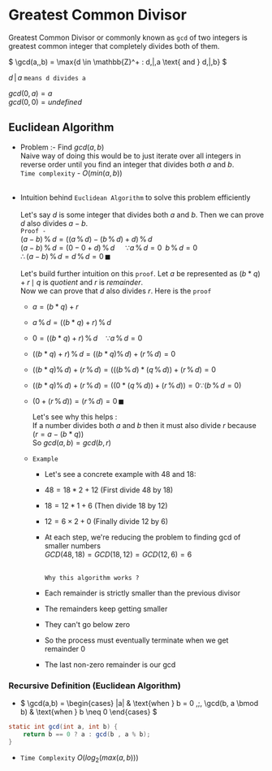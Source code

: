 # Greatest Common Divisor

Greatest Common Divisor or commonly known as `gcd` of two integers is greatest common integer that completely divides both of them.

$
\gcd(a,\,b) = \max{d \in \mathbb{Z}^+ : d\,|\,a \text{ and } d\,|\,b}
$

$d\,|\,a$ `means d divides a`

$gcd(0,\, a) = a$ <br />
$gcd(0,\, 0) = undefined$ <br />

## Euclidean Algorithm

- Problem :- Find $gcd(a,\, b)$ <br />
  Naive way of doing this would be to just iterate over all integers in reverse order until you find an integer that divides both $a$ and $b$. <br />
  `Time complexity` - $O(min(a,\, b))$ <br /> <br />

- Intuition behind `Euclidean Algorithm` to solve this problem efficiently <br /><br />
  Let's say $d$ is some integer that divides both $a$ and $b$. Then we can prove $d$ also divides $a - b$. <br />
  `Proof -` <br /> $(a - b) \,\% \,d = ((a \,\%\, d) - (b \,\%\, d) + d) \,\%\,d$ <br />
  $(a - b) \,\% \,d = (0 - 0 + d) \,\%\,d \,\,\,\,\,\,\,\,\,\because a \,\%\, d = 0\, \, \,b \, \%\, d = 0$ <br />
  $\therefore (a - b) \,\% \,d = d\,\%\,d = 0 \,\blacksquare$ <br /><br />
  Let's build further intuition on this `proof`. Let $a$ be represented as $(b * q) + r \, \mid$ $q$ is $quotient$ and $r$ is $remainder$.<br />
  Now we can prove that $d$ also divides $r$. Here is the `proof`<br />

  - $a = (b * q) + r$ <br />
  - $a\,\%\,d = ((b * q) + r)\,\%\,d$ <br />

  - $0 = ((b * q) + r)\,\%\,d \,\,\,\,\,\,\,\because a\,\%\,d = 0$ <br />
  - $((b * q) + r)\,\%\,d = ((b * q)\%\,d) + (r\,\%\,d) = 0$ <br />
  - $((b * q)\%\,d) + (r\,\%\,d) = (((b\,\%\,d) * (q\,\%\,d)) + (r\,\%\,d) = 0$ <br />
  - $((b * q)\%\,d) + (r\,\%\,d) = ((0 * (q\,\%\,d)) + (r\,\%\,d)) = 0 \because (b\,\%\,d = 0)$ <br />
  - $(0 + (r\,\%\,d)) = (r\,\%\,d) = 0 \,\blacksquare$

    Let's see why this helps : <br />
    If a number divides both $a$ and $b$
    then it must also divide $r$ because $(r = a - (b * q))$ <br />
    So $gcd(a, \,b) = gcd(b,\,r)$

  - `Example`

    - Let's see a concrete example with $48$ and $18$:
    - $48 = 18 * 2 + 12$ (First divide $48$ by $18$)
    - $18 = 12 * 1 + 6$ (Then divide $18$ by $12$)
    - $12 = 6 × 2 + 0$ (Finally divide $12$ by $6$)
    - At each step, we're reducing the problem to finding gcd of smaller numbers <br /> $GCD(48,18) = GCD(18,12) = GCD(12,6) = 6$ <br /><br />

      `Why this algorithm works ?`

    - Each remainder is strictly smaller than the previous divisor
    - The remainders keep getting smaller
    - They can't go below zero
    - So the process must eventually terminate when we get remainder $0$
    - The last non-zero remainder is our gcd

### Recursive Definition (Euclidean Algorithm)

- $
  \gcd(a,b) =
  \begin{cases}
  |a| & \text{when } b = 0 \,;\,
  \gcd(b, a \bmod b) & \text{when } b \neq 0
  \end{cases}
  $

```java gcd.java {2} copy
static int gcd(int a, int b) {
    return b == 0 ? a : gcd(b , a % b);
}
```

- `Time Complexity` $O(log_2(max(a,\, b)))$
